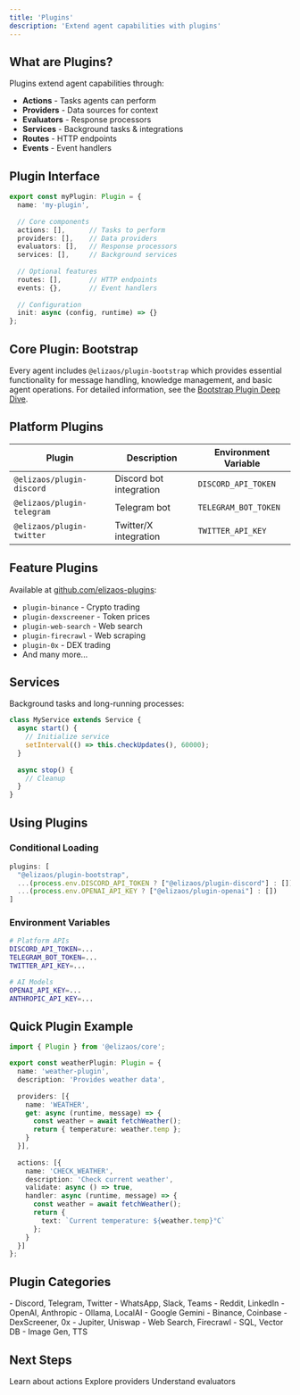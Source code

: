 ```yaml
---
title: 'Plugins'
description: 'Extend agent capabilities with plugins'
---
```


## What are Plugins?

Plugins extend agent capabilities through:
- **Actions** - Tasks agents can perform
- **Providers** - Data sources for context
- **Evaluators** - Response processors
- **Services** - Background tasks & integrations
- **Routes** - HTTP endpoints
- **Events** - Event handlers

## Plugin Interface

```typescript
export const myPlugin: Plugin = {
  name: 'my-plugin',
  
  // Core components
  actions: [],      // Tasks to perform
  providers: [],    // Data providers
  evaluators: [],   // Response processors
  services: [],     // Background services
  
  // Optional features
  routes: [],       // HTTP endpoints
  events: {},       // Event handlers
  
  // Configuration
  init: async (config, runtime) => {}
};
```

## Core Plugin: Bootstrap

Every agent includes `@elizaos/plugin-bootstrap` which provides essential functionality for message handling, knowledge management, and basic agent operations. For detailed information, see the [Bootstrap Plugin Deep Dive](/plugins/bootstrap/complete-documentation.mdx).

## Platform Plugins

| Plugin | Description | Environment Variable |
|--------|-------------|---------------------|
| `@elizaos/plugin-discord` | Discord bot integration | `DISCORD_API_TOKEN` |
| `@elizaos/plugin-telegram` | Telegram bot | `TELEGRAM_BOT_TOKEN` |
| `@elizaos/plugin-twitter` | Twitter/X integration | `TWITTER_API_KEY` |

## Feature Plugins

Available at [github.com/elizaos-plugins](https://github.com/elizaos-plugins):
- `plugin-binance` - Crypto trading
- `plugin-dexscreener` - Token prices
- `plugin-web-search` - Web search
- `plugin-firecrawl` - Web scraping
- `plugin-0x` - DEX trading
- And many more...

## Services

Background tasks and long-running processes:

```typescript
class MyService extends Service {
  async start() {
    // Initialize service
    setInterval(() => this.checkUpdates(), 60000);
  }
  
  async stop() {
    // Cleanup
  }
}
```

## Using Plugins

### Conditional Loading

```typescript
plugins: [
  "@elizaos/plugin-bootstrap",
  ...(process.env.DISCORD_API_TOKEN ? ["@elizaos/plugin-discord"] : []),
  ...(process.env.OPENAI_API_KEY ? ["@elizaos/plugin-openai"] : [])
]
```

### Environment Variables

```bash
# Platform APIs
DISCORD_API_TOKEN=...
TELEGRAM_BOT_TOKEN=...
TWITTER_API_KEY=...

# AI Models
OPENAI_API_KEY=...
ANTHROPIC_API_KEY=...
```

## Quick Plugin Example

```typescript
import { Plugin } from '@elizaos/core';

export const weatherPlugin: Plugin = {
  name: 'weather-plugin',
  description: 'Provides weather data',
  
  providers: [{
    name: 'WEATHER',
    get: async (runtime, message) => {
      const weather = await fetchWeather();
      return { temperature: weather.temp };
    }
  }],
  
  actions: [{
    name: 'CHECK_WEATHER',
    description: 'Check current weather',
    validate: async () => true,
    handler: async (runtime, message) => {
      const weather = await fetchWeather();
      return {
        text: `Current temperature: ${weather.temp}°C`
      };
    }
  }]
};
```

## Plugin Categories

<CardGroup cols={2}>
  <Card title="Platform Integrations" href="/plugins/platform">
    - Discord, Telegram, Twitter
    - WhatsApp, Slack, Teams
    - Reddit, LinkedIn
  </Card>
  
  <Card title="LLM Providers" href="/plugins/llm">
    - OpenAI, Anthropic
    - Ollama, LocalAI
    - Google Gemini
  </Card>
  
  <Card title="Trading & Finance">
    - Binance, Coinbase
    - DexScreener, 0x
    - Jupiter, Uniswap
  </Card>
  
  <Card title="Data & Tools" href="/plugins/sql">
    - Web Search, Firecrawl
    - SQL, Vector DB
    - Image Gen, TTS
  </Card>
</CardGroup>

## Next Steps

<CardGroup cols={3}>
  <Card title="Actions" icon="play" href="/core-concepts/plugins/actions">
    Learn about actions
  </Card>
  
  <Card title="Providers" icon="database" href="/core-concepts/plugins/providers">
    Explore providers
  </Card>
  
  <Card title="Evaluators" icon="scale-balanced" href="/core-concepts/plugins/evaluators">
    Understand evaluators
  </Card>
</CardGroup>